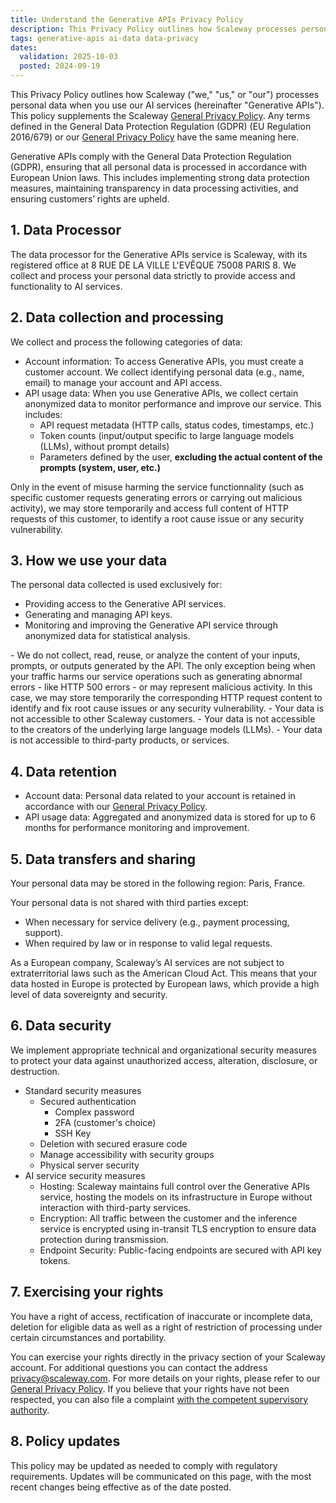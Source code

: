 ```yaml
---
title: Understand the Generative APIs Privacy Policy
description: This Privacy Policy outlines how Scaleway processes personal data when you use Generative APIs.
tags: generative-apis ai-data data-privacy
dates:
  validation: 2025-10-03
  posted: 2024-09-19
---
```


This Privacy Policy outlines how Scaleway ("we," "us," or "our") processes personal data when you use our AI services (hereinafter "Generative APIs"). This policy supplements the Scaleway [General Privacy Policy](https://www.scaleway.com/en/privacy-policy/). 
Any terms defined in the General Data Protection Regulation (GDPR) (EU Regulation 2016/679) or our [General Privacy Policy](https://www.scaleway.com/en/privacy-policy/) have the same meaning here.

Generative APIs comply with the General Data Protection Regulation (GDPR), ensuring that all personal data is processed in accordance with European Union laws. This includes implementing strong data protection measures, maintaining transparency in data processing activities, and ensuring customers’ rights are upheld.

## 1. Data Processor

The data processor for the Generative APIs service is Scaleway, with its registered office at 8 RUE DE LA VILLE L'EVÊQUE 75008 PARIS 8. We collect and process your personal data strictly to provide access and functionality to AI services.

## 2. Data collection and processing

We collect and process the following categories of data:

- Account information: To access Generative APIs, you must create a customer account. We collect identifying personal data (e.g., name, email) to manage your account and API access.
- API usage data: When you use Generative APIs, we collect certain anonymized data to monitor performance and improve our service. This includes:
    - API request metadata (HTTP calls, status codes, timestamps, etc.)
    - Token counts (input/output specific to large language models (LLMs), without prompt details)
    - Parameters defined by the user, **excluding the actual content of the prompts (system, user, etc.)**

Only in the event of misuse harming the service functionnality (such as specific customer requests generating errors or carrying out malicious activity), we may store temporarily and access full content of HTTP requests of this customer, to identify a root cause issue or any security vulnerability.

## 3. How we use your data

The personal data collected is used exclusively for:

- Providing access to the Generative API services.
- Generating and managing API keys.
- Monitoring and improving the Generative API service through anonymized data for statistical analysis.

<Message type="note">
- We do not collect, read, reuse, or analyze the content of your inputs, prompts, or outputs generated by the API. The only exception being when your traffic harms our service operations such as generating abnormal errors - like HTTP 500 errors - or may represent malicious activity. In this case, we may store temporarily the corresponding HTTP request content to identify and fix root cause issues or any security vulnerability.
- Your data is not accessible to other Scaleway customers.
- Your data is not accessible to the creators of the underlying large language models (LLMs).
- Your data is not accessible to third-party products, or services.
</Message>

## 4. Data retention

- Account data: Personal data related to your account is retained in accordance with our [General Privacy Policy](https://www.scaleway.com/en/privacy-policy/).
- API usage data: Aggregated and anonymized data is stored for up to 6 months for performance monitoring and improvement.

## 5. Data transfers and sharing

Your personal data may be stored in the following region: Paris, France. 

Your personal data is not shared with third parties except:

- When necessary for service delivery (e.g., payment processing, support).
- When required by law or in response to valid legal requests.

As a European company, Scaleway’s AI services are not subject to extraterritorial laws such as the American Cloud Act. This means that your data hosted in Europe is protected by European laws, which provide a high level of data sovereignty and security.

## 6. Data security

We implement appropriate technical and organizational security measures to protect your data against unauthorized access, alteration, disclosure, or destruction. 

- Standard security measures
    - Secured authentication
        - Complex password
        - 2FA (customer's choice)
        - SSH Key
    - Deletion with secured erasure code 
    - Manage accessibility with security groups
    - Physical server security
- AI service security measures
    - Hosting: Scaleway maintains full control over the Generative APIs service, hosting the models on its infrastructure in Europe without interaction with third-party services.
    - Encryption: All traffic between the customer and the inference service is encrypted using in-transit TLS encryption to ensure data protection during transmission.
    - Endpoint Security: Public-facing endpoints are secured with API key tokens.

## 7. Exercising your rights

You have a right of access, rectification of inaccurate or incomplete data, deletion for eligible data as well as a right of restriction of processing under certain circumstances and portability.

You can exercise your rights directly in the privacy section of your Scaleway account. For additional questions you can contact the address privacy@scaleway.com. 
For more details on your rights, please refer to our [General Privacy Policy](https://www.scaleway.com/en/privacy-policy/).
If you believe that your rights have not been respected, you can also file a complaint [with the competent supervisory authority](https://www.edpb.europa.eu/about-edpb/about-edpb/members_fr).

## 8. Policy updates

This policy may be updated as needed to comply with regulatory requirements. Updates will be communicated on this page, with the most recent changes being effective as of the date posted.
